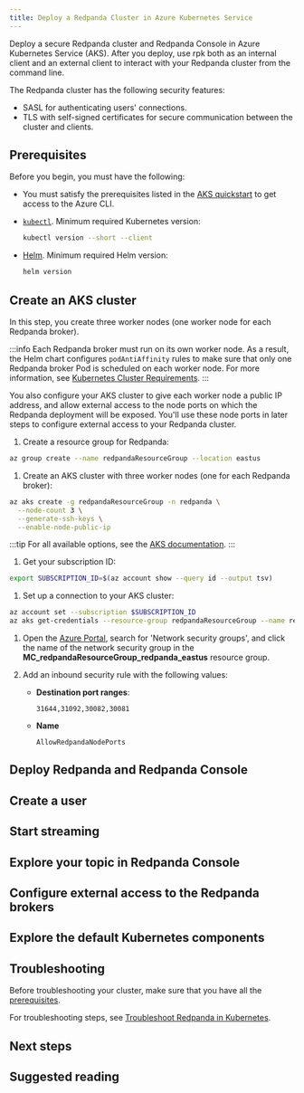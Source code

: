 ```yaml
---
title: Deploy a Redpanda Cluster in Azure Kubernetes Service
---
```


<head>
    <meta name="title" content="Deploy a Redpanda Cluster in Google Kubernetes Engine | Redpanda Docs"/>
    <meta name="description" content="Deploy a secure Redpanda cluster and Redpanda Console in Azure Kubernetes Service (AKS)."/>
    <link rel="canonical" href="https://docs.redpanda.com/docs/deploy/deployment-option/self-hosted/kubernetes/aks-guide/" />
</head>


Deploy a secure Redpanda cluster and Redpanda Console in Azure Kubernetes Service (AKS). After you deploy, use rpk both as an internal client and an external client to interact with your Redpanda cluster from the command line.

The Redpanda cluster has the following security features:

- SASL for authenticating users' connections.
- TLS with self-signed certificates for secure communication between the cluster and clients.

## Prerequisites

Before you begin, you must have the following:

* You must satisfy the prerequisites listed in the [AKS quickstart](https://learn.microsoft.com/en-us/azure/aks/learn/quick-kubernetes-deploy-cli#prerequisites)
to get access to the Azure CLI.

* [`kubectl`](https://kubernetes.io/docs/tasks/tools/). Minimum required Kubernetes version: <Versions name="kubernetes"/>

  ```bash
  kubectl version --short --client
  ```

* [Helm](https://helm.sh/docs/intro/install/). Minimum required Helm version: <Versions name="helm"/>

  ```bash
  helm version
  ```

## Create an AKS cluster

In this step, you create three worker nodes (one worker node for each Redpanda broker).

:::info
Each Redpanda broker must run on its own worker node. As a result, the Helm chart configures `podAntiAffinity` rules to make sure that only one Redpanda broker Pod is scheduled on each worker node. For more information, see [Kubernetes Cluster Requirements](../kubernetes-cluster-requirements#number-of-worker-nodes).
:::

You also configure your AKS cluster to give each worker node a public IP address, and allow external access to the node ports on which the Redpanda deployment will be exposed. You'll use these node ports in later steps to configure external access to your Redpanda cluster.

1. Create a resource group for Redpanda:

  ```bash
  az group create --name redpandaResourceGroup --location eastus
  ```

1. Create an AKS cluster with three worker nodes (one for each Redpanda broker):

  ```bash
  az aks create -g redpandaResourceGroup -n redpanda \
    --node-count 3 \
    --generate-ssh-keys \
    --enable-node-public-ip
  ```

  :::tip
  For all available options, see the [AKS documentation](https://learn.microsoft.com/en-us/cli/azure/aks?view=azure-cli-latest#az-aks-create).
  :::

1. Get your subscription ID:

  ```bash
  export SUBSCRIPTION_ID=$(az account show --query id --output tsv)
  ```

1. Set up a connection to your AKS cluster:

  ```bash
  az account set --subscription $SUBSCRIPTION_ID
  az aks get-credentials --resource-group redpandaResourceGroup --name redpanda
  ```

1. Open the [Azure Portal](https://portal.azure.com/), search for 'Network security groups', and click the name of the network security group in the **MC_redpandaResourceGroup_redpanda_eastus** resource group.

1. Add an inbound security rule with the following values:

    - **Destination port ranges**:

      ```
      31644,31092,30082,30081
      ```

    - **Name** 

      ```
      AllowRedpandaNodePorts
      ```

## Deploy Redpanda and Redpanda Console

<DeployRedpanda/>

## Create a user

<CreateUser/>

## Start streaming

<StartStreaming/>

## Explore your topic in Redpanda Console

<ExploreTopics/>

## Configure external access to the Redpanda brokers

<ExternalAccessIntro/>

<ExternalAccessSteps/>

## Explore the default Kubernetes components

<DefaultComponents/>

## Troubleshooting

Before troubleshooting your cluster, make sure that you have all the [prerequisites](#prerequisites).

For troubleshooting steps, see [Troubleshoot Redpanda in Kubernetes](../../../../../manage/kubernetes/troubleshooting/troubleshoot).

## Next steps

<NextSteps/>

## Suggested reading

<SuggestedReading/>